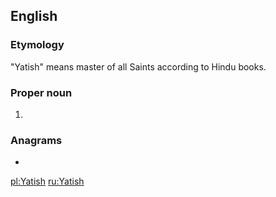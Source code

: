 ==English==

===Etymology===
"Yatish" means master of all Saints according to Hindu books.

===Proper noun===
{{en-proper noun}}

# {{given name|male|from=India}}

===Anagrams===
* {{l|en|itshay}}

[[pl:Yatish]]
[[ru:Yatish]]